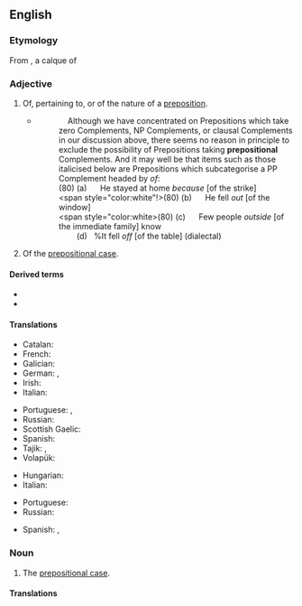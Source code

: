 ==English==

===Etymology===
From {{etyl|la|en}} {{m|la|praepositiō||a setting before, a preposition}}, <!--{{term|pre-}}, from {{etyl|la|en}} {{term/t|la|prae|præ-|before}}; + {{term|position}}, from {{etyl|fro|en}} {{term|position|lang=fro}}, from Latin {{term/t|la|positiō||placing, putting}}, from ''posit-'', past participle of {{term|ponere}} (to lay, put, place, set), from Proto-Indo-European *''po-s(i)nere'', from *''apo-'' (off, away) + *''sinere''' (to leave, to let); + adjective suffix {{term|-al}} from Latin {{term|-alis}}.--> a calque of {{der|en|grc|πρόθεσις||a setting before, preposition (grammar)}} {{suffix|en||al}}

===Adjective===
{{en-adj|-}}

# Of, pertaining to, or of the nature of a [[preposition]].
#* {{quote-book|en|year=1988|author=Andrew Radford|title=Transformational grammar: a first course|location=Cambridge, UK|publisher=Cambridge University Press|page=364|chapter=7}}
#*: &nbsp;&nbsp;&nbsp;&nbsp;Although we have concentrated on Prepositions which take zero Complements, NP Complements, or clausal Complements in our discussion above, there seems no reason in principle to exclude the possibility of Prepositions taking '''prepositional''' Complements. And it may well be that items such as those italicised below are Prepositions which subcategorise a PP Complement headed by ''of'':<br> (80) (a) &nbsp;&nbsp;&nbsp;&nbsp; He stayed at home ''because'' [of the strike]<br> <span style="color:white"!>(80)</span> (b) &nbsp;&nbsp;&nbsp;&nbsp; He fell ''out'' [of the window]<br> <span style="color:white>(80)</span> (c) &nbsp;&nbsp;&nbsp;&nbsp; Few people ''outside'' [of the immediate family] know<br> <span style="color:white">(80)</span> (d) &nbsp;&nbsp;%It fell ''off'' [of the table] (dialectal)
# {{lb|en|grammar}} Of the [[prepositional case]].

====Derived terms====
* {{l|en|prepositional case}}
* {{l|en|prepositionally}}

====Translations====
{{trans-top|of, pertaining to, or of the nature of a preposition}}
* Catalan: {{t|ca|preposicional}}
* French: {{t+|fr|prépositionnel}}
* Galician: {{t|gl|preposicional}}
* German: {{t+|de|präpositional}}, {{t|de|vorwörtlich}}
* Irish: {{t|ga|réamhfhoclach}}
* Italian: {{t+|it|prepositivo}}
{{trans-mid}}
* Portuguese: {{t+|pt|preposicional}}, {{t+|pt|prepositivo}}
* Russian: {{t+|ru|предло́жный}}
* Scottish Gaelic: {{t|gd|roimhearach}}
* Spanish: {{t+|es|preposicional}}
* Tajik: {{t|tg|пешоянддор|sc=Cyrl}}, {{t+|tg|пешоянд|sc=Cyrl}}
* Volapük: {{t|vo|präpodik}}
{{trans-bottom}}

{{trans-top|of the prepositional case}}
* Hungarian: {{t|hu|elöljárós}}
* Italian: {{t|it|preposizionale}}
{{trans-mid}}
* Portuguese: {{t+|pt|preposicional}}
* Russian: {{t+|ru|предло́жный}}
{{trans-bottom}}

{{checktrans-top}}
* Spanish: {{t+check|es|preposicional}}, {{t+check|es|prepositivo}}
{{trans-mid}}
{{trans-bottom}}

===Noun===
{{en-noun}}

# {{lb|en|grammar}} The [[prepositional case]].

====Translations====
{{trans-see|the prepositional case|prepositional case}}